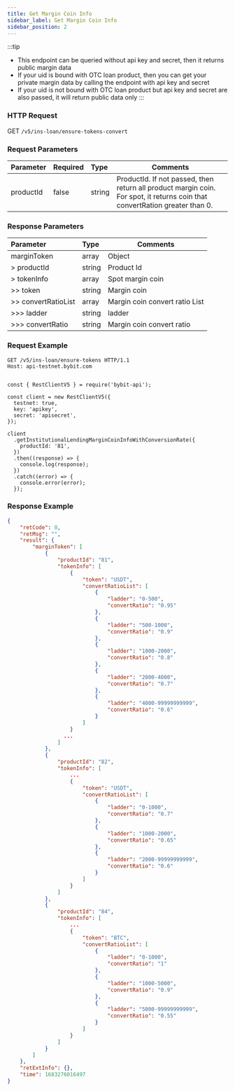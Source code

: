 ```yaml
---
title: Get Margin Coin Info
sidebar_label: Get Margin Coin Info
sidebar_position: 2
---
```


:::tip
* This endpoint can be queried without api key and secret, then it returns public margin data
* If your uid is bound with OTC loan product, then you can get your private margin data by calling the endpoint with api key and secret
* If your uid is not bound with OTC loan product but api key and secret are also passed, it will return public data only
:::

### HTTP Request
GET `/v5/ins-loan/ensure-tokens-convert`

### Request Parameters
| Parameter | Required | Type | Comments|
|:----- |:-------|:-----|------ |
|productId | false | string	| ProductId. If not passed, then return all product margin coin. For spot, it returns coin that convertRation greater than 0. |

### Response Parameters
| Parameter | Type | Comments|
|:----- |:-----|----- |
|marginToken |array	| Object |
|> productId |string | Product Id |
|> tokenInfo |array	| Spot margin coin |
|>> token |string | Margin coin |
|>> convertRatioList |array | Margin coin convert ratio List |
|>>> ladder |string | ladder |
|>>> convertRatio |string | Margin coin convert ratio |

### Request Example

<Tabs groupId="programming-languages">
<TabItem value="http" label="HTTP">

```http
GET /v5/ins-loan/ensure-tokens HTTP/1.1
Host: api-testnet.bybit.com
```

</TabItem>
<TabItem value="python" label="Python">

```python

```

</TabItem>

<TabItem value="Node" label="Node.js">

```n4js
const { RestClientV5 } = require('bybit-api');

const client = new RestClientV5({
  testnet: true,
  key: 'apikey',
  secret: 'apisecret',
});

client
  .getInstitutionalLendingMarginCoinInfoWithConversionRate({
    productId: '81',
  })
  .then((response) => {
    console.log(response);
  })
  .catch((error) => {
    console.error(error);
  });
```

</TabItem>
</Tabs>

### Response Example

```json
{
    "retCode": 0,
    "retMsg": "",
    "result": {
        "marginToken": [
            {
                "productId": "81",
                "tokenInfo": [
                    {
                        "token": "USDT",
                        "convertRatioList": [
                            {
                                "ladder": "0-500",
                                "convertRatio": "0.95"
                            },
                            {
                                "ladder": "500-1000",
                                "convertRatio": "0.9"
                            },
                            {
                                "ladder": "1000-2000",
                                "convertRatio": "0.8"
                            },
                            {
                                "ladder": "2000-4000",
                                "convertRatio": "0.7"
                            },
                            {
                                "ladder": "4000-99999999999",
                                "convertRatio": "0.6"
                            }
                        ]
                    }
                  ...
                ]
            },
            {
                "productId": "82",
                "tokenInfo": [
                    ...
                    {
                        "token": "USDT",
                        "convertRatioList": [
                            {
                                "ladder": "0-1000",
                                "convertRatio": "0.7"
                            },
                            {
                                "ladder": "1000-2000",
                                "convertRatio": "0.65"
                            },
                            {
                                "ladder": "2000-99999999999",
                                "convertRatio": "0.6"
                            }
                        ]
                    }
                ]
            },
            {
                "productId": "84",
                "tokenInfo": [
                    ...
                    {
                        "token": "BTC",
                        "convertRatioList": [
                            {
                                "ladder": "0-1000",
                                "convertRatio": "1"
                            },
                            {
                                "ladder": "1000-5000",
                                "convertRatio": "0.9"
                            },
                            {
                                "ladder": "5000-99999999999",
                                "convertRatio": "0.55"
                            }
                        ]
                    }
                ]
            }
        ]
    },
    "retExtInfo": {},
    "time": 1683276016497
}
```
